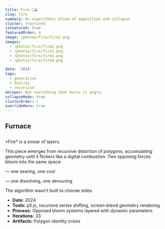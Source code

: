 ```yaml
---
title: Fire 🎨🕹️
slug: fire
summary: An algorithmic bloom of opposition and collapse.
cluster: fractured
isFeatured: true
featuredOrder: 4
image: /photos/fire/fire2.png
images: 
  - /photos/fire/fire2.png
  - /photos/fire/fire1.png
  - /photos/fire/fire3.png
  - /photos/fire/fire4.png

date: '2024'
tags:
  - generative
  - duality
  - recursive
whisper: Not everything that burns is angry.
collapseMode: true
clusterOrder: 1
overrideHero: true
---
```



<HeroCarouselBlock
/>

<SectionNav />

<h2 id="control-panel"></h2>
<div className="not-prose mt-2">
  <h2 className="text-3xl font-bold text-center mb-1">Furnace</h2>
  <div className="flex flex-col md:flex-row gap-2 justify-center">
    <div className="w-full max-w-[240px]">
      <FirePlayground title="Rust Veil" preset={rustVeilPreset} />
    </div>
    <div className="w-full max-w-[240px]">
      <FirePlayground title="Glacial Strike" preset={glacialStrikePreset} />
    </div>
  </div>
</div>


<h2 id="gallery"></h2>
<MediaSection title="Combustion Studies" centered>
  <div className="grid grid-cols-1 sm:grid-cols-2 lg:grid-cols-2 gap-4">
    <ZoomImage src="/photos/fire/fire1.png" alt="Fire, Part 1" />
    <ZoomImage src="/photos/fire/fire2.png" alt="Fire, Part 2" />
    <ZoomImage src="/photos/fire/fire3.png" alt="Fire, Part 3" />
    <ZoomImage src="/photos/fire/fire4.png" alt="Fire, Part 4" />
  </div>
</MediaSection>

<ProjectOverview header={null}>
*Fire* is a smear of layers.  

This piece emerges from recursive distortion of polygons, accumulating geometry until it flickers like a digital combustion. Two opposing forces bloom into the same space:  

— one searing, one cool

— one dissolving, one devouring

</ProjectOverview>

<FieldNote>
The algorithm wasn't built to choose sides.
</FieldNote>

<CollapseMetadata>
  <ul>
    <li><strong>Date:</strong> 2024</li>
    <li><strong>Tools:</strong> p5.js, recursive vertex shifting, screen-blend geometry rendering</li>
    <li><strong>Process:</strong> Opposed bloom systems layered with dynamic parameters</li>
    <li><strong>Iterations:</strong> 33</li>
    <li><strong>Artifacts:</strong> Polygon identity crises</li>
  </ul>
</CollapseMetadata>

<CallToAction email="aaron.demby.jones@gmail.com" />

